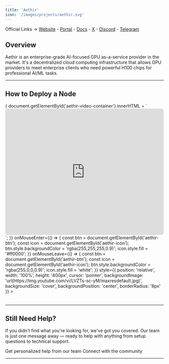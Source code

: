 ```yaml
---
title: 'Aethir'
icon: '/images/projects/aethir.svg'
---
```


Official Links → [Website](https://aethir.com) - [Portal](https://app.aethir.com/) - [Docs](https://docs.aethir.com) - [X](https://x.com/AethirCloud) - [Discord](https://discord.gg/aethir) - [Telegram](https://t.me/aethirofficial)

## Overview

Aethir is an enterprise-grade AI-focused GPU as-a-service provider in the market. It's a decentralized cloud computing infrastructure that allows GPU providers to meet enterprise clients who need powerful H100 chips for professional AI/ML tasks.

---
## How to Deploy a Node
<Frame caption="">
  <div id="aethir-video-container" style={{position: 'relative', width: '100%', height: '400px'}}>
    <div 
      onClick={() => {
        document.getElementById('aethir-video-container').innerHTML = `
          <iframe width="100%" height="400" src="https://www.youtube.com/embed/LVZTs-sc-yM?autoplay=1" 
                  frameBorder="0" allowFullScreen style="border-radius: 8px;"></iframe>
        `;
      }}
      onMouseEnter={() => {
        const btn = document.getElementById('aethir-btn');
        const icon = document.getElementById('aethir-icon');
        btn.style.backgroundColor = 'rgba(255,255,255,0.9)';
        icon.style.fill = '#ff0000';
      }}
      onMouseLeave={() => {
        const btn = document.getElementById('aethir-btn');
        const icon = document.getElementById('aethir-icon');
        btn.style.backgroundColor = 'rgba(255,0,0,0.9)';
        icon.style.fill = 'white';
      }}
      style={{
        position: 'relative', width: '100%', height: '400px', cursor: 'pointer',
        backgroundImage: 'url(https://img.youtube.com/vi/LVZTs-sc-yM/maxresdefault.jpg)',
        backgroundSize: 'cover', backgroundPosition: 'center', borderRadius: '8px'
      }}
    >
      <div id="aethir-btn" style={{
        position: 'absolute', bottom: '16px', right: '16px', width: '50px', height: '50px',
        backgroundColor: 'rgba(255,0,0,0.9)', borderRadius: '50%', display: 'flex',
        alignItems: 'center', justifyContent: 'center', transition: 'all 0.2s ease', pointerEvents: 'none'
      }}>
        <svg id="aethir-icon" width="20" height="20" viewBox="0 0 24 24" fill="white">
          <path d="M8 5v14l11-7z"/>
        </svg>
      </div>
    </div>
  </div>
</Frame>



---

## Still Need Help?

If you didn't find what you're looking for, we've got you covered. Our team is just one message away — ready to help with anything from setup questions to technical support.

<CardGroup cols={2}>
  <Card title="Open Support Ticket" icon="rectangle-stack" href="https://discord.com/channels/1217243890352914552/1220638161407836241">
    Get personalized help from our team
  </Card>
  <Card title="Join Discord" icon="message-circle" href="https://discord.com/invite/JDkD4EaqcZ">
    Connect with the community
  </Card>
</CardGroup>

---